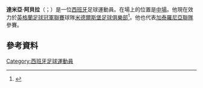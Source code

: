 '''達米亞·阿貝拉'''（{{lang-es|Damià Abella}}；{{bd|1982年|4月15日}}）是一位[[西班牙|西班牙]]足球運動員。在場上的位置是[[中場|中場]]。他現在效力於[[英格蘭足球冠軍聯賽|英格蘭足球冠軍聯賽]]球隊[[米德爾斯堡足球俱樂部|米德爾斯堡足球俱樂部]]<ref>{{cite news|url=http://www.bbc.co.uk/sport/0/football/28820961|title=Middlesbrough: Aitor Karanka reveals Patrick Bamford interest|publisher=[[BBC_Sport|BBC Sport]]|date=16 August 2014|accessdate=17 August 2014|archive-date=2015-08-25|archive-url=https://web.archive.org/web/20150825032901/http://www.bbc.co.uk/sport/0/football/28820961|dead-url=no}}</ref>。他也代表[[加泰羅尼亞聯隊|加泰羅尼亞聯隊]]參賽。
==參考資料==
{{Reflist}}

{{DEFAULTSORT: Abella, Damià}}
[[Category:西班牙足球運動員|Category:西班牙足球運動員]]

{{Sport-bio-stub}}